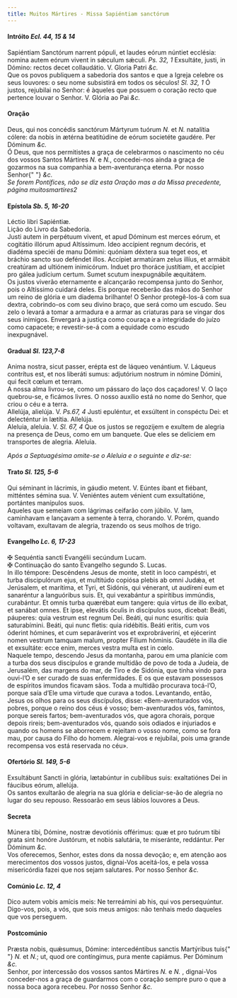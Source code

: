```yaml
---
title: Muitos Mártires - Missa Sapiéntiam sanctórum
---
```


<h4 class="text-center">
  Intróito <em>Ecl. 44, 15 & 14</em>
</h4>
<div class="grid grid-cols-2 gap-5">
  <div class="col-6 dropcaps text-justify">
    Sapiéntiam Sanctórum narrent pópuli, et laudes eórum núntiet ecclésia:
    nomina autem eórum vivent in sǽculum sǽculi. <em>Ps. 32, 1</em> Exsultáte,
    justi, in Dómino: rectos decet collaudátio. V. Gloria Patri <em>&c.</em>
  </div>
  <div class="col-6 dropcaps text-justify">
    Que os povos publiquem a sabedoria dos santos e que a Igreja celebre os seus
    louvores: o seu nome subsistirá em todos os séculos! <em>Sl. 32, 1</em> Ó
    justos, rejubilai no Senhor: é àqueles que possuem o coração recto que
    pertence louvar o Senhor. V. Glória ao Pai <em>&c.</em>
  </div>
</div>

<h4 class="text-center">Oração</h4>
<div class="grid grid-cols-2 gap-5">
  <div class="col-6 dropcaps text-justify">
    Deus, qui nos concédis sanctórum Mártyrum tuórum <em>N. </em>et <em>N. </em>
    natalítia cólere: da nobis in ætérna beatitúdine de eórum societéte gaudére.
    Per Dóminum <em>&c.</em>
  </div>
  <div class="col-6 dropcaps text-justify">
    Ó Deus, que nos permitistes a graça de celebrarmos o nascimento no céu dos
    vossos Santos Mártires <em>N. </em>e <em>N.</em>, concedei-nos ainda a graça
    de gozarmos na sua companhia a bem-aventurança eterna. Por nosso Senhor{" "}
    <em>&c.</em>
  </div>
</div>

<em>
  Se forem Pontífices, não se diz esta Oração mas a da Missa precedente, página
  muitosmartires2
</em>

<h4 class="text-center">
  Epístola <em>Sb. 5, 16-20</em>
</h4>
<div class="grid grid-cols-2 gap-5">
  <div class="col-6 text-justify">Léctio libri Sapiéntiæ.</div>
  <div class="col-6 text-justify">Lição do Livro da Sabedoria.</div>
  <div class="col-6 dropcaps text-justify">
    Justi autem in perpétuum vivent, et apud Dóminum est merces eórum, et
    cogitátio illórum apud Altíssimum. Ideo accípient regnum decóris, et diadéma
    speciéi de manu Dómini: quóniam déxtera sua teget eos, et bráchio sancto suo
    deféndet illos. Accípiet armatúram zelus illíus, et armábit creatúram ad
    ultiónem inimicórum. Induet pro thoráce justítiam, et accípiet pro gálea
    judícium certum. Sumet scutum inexpugnábile æquitátem.
  </div>
  <div class="col-6 dropcaps text-justify">
    Os justos viverão eternamente e alcançarão recompensa junto do Senhor, pois
    o Altíssimo cuidará deles. Eis porque receberão das mãos do Senhor um reino
    de glória e um diadema brilhante! O Senhor protegê-los-á com sua dextra,
    cobrindo-os com seu divino braço, que será como um escudo. Seu zelo o levará
    a tomar a armadura e a armar as criaturas para se vingar dos seus inimigos.
    Envergará a justiça como couraça e a integridade do juízo como capacete; e
    revestir-se-á com a equidade como escudo inexpugnável.
  </div>
</div>

<h4 class="text-center">
  Gradual <em>Sl. 123,7-8</em>
</h4>
<div class="grid grid-cols-2 gap-5">
  <div class="col-6 dropcaps text-justify">
    Anima nostra, sicut passer, erépta est de láqueo venántium. V. Láqueus
    contrítus est, et nos liberáti sumus: adjutórium nostrum in nómine Dómini,
    qui fecit cœlum et terram.
  </div>
  <div class="col-6 dropcaps text-justify">
    A nossa alma livrou-se, como um pássaro do laço dos caçadores! V. O laço
    quebrou-se, e ficámos livres. O nosso auxílio está no nome do Senhor, que
    criou o céu e a terra.
  </div>
  <div class="col-6 text-justify">
    Allelúja, alielúja. V. <em>Ps.67, 4</em> Justi epuléntur, et exsúltent in
    conspéctu Dei: et delecténtur in lætítia. Allelúja.
  </div>
  <div class="col-6 text-justify">
    Aleluia, aleluia. V. <em>Sl. 67, 4</em> Que os justos se regozijem e exultem
    de alegria na presença de Deus, como em um banquete. Que eles se deliciem em
    transportes de alegria. Aleluia.
  </div>
</div>

<em>Após a Septuagésima omite-se o Aleluia e o seguinte e diz-se:</em>

<h4 class="text-center">
  Trato <em>Sl. 125, 5-6</em>
</h4>
<div class="grid grid-cols-2 gap-5">
  <div class="col-6 dropcaps text-justify">
    Qui séminant in lácrimis, in gáudio metent. V. Eúntes ibant et fiébant,
    mitténtes sémina sua. V. Veniéntes autem vénient cum exsultatióne, portántes
    manípulos suos.
  </div>
  <div class="col-6 dropcaps text-justify">
    Aqueles que semeiam com lágrimas ceifarão com júbilo. V. Iam, caminhavam e
    lançavam a semente à terra, chorando. V. Porém, quando voltavam, exultavam
    de alegria, trazendo os seus molhos de trigo.
  </div>
</div>

<h4 class="text-center">
  Evangelho <em>Lc. 6, 17-23</em>
</h4>
<div class="grid grid-cols-2 gap-5">
  <div class="col-6 text-justify">
    <span class="text-danger">&#10016;</span> Sequéntia sancti Evangélii
    secúndum Lucam.
  </div>
  <div class="col-6 text-justify">
    <span class="text-danger">&#10016;</span> Continuação do santo Evangelho
    segundo S. Lucas.
  </div>
  <div class="col-6 dropcaps text-justify">
    In illo témpore: Descéndens Jesus de monte, stetit in loco campéstri, et
    turba discipulórum ejus, et multitúdo copiósa plebis ab omni Judǽa, et
    Jerúsalem, et marítima, et Tyri, et Sidónis, qui vénerant, ut audírení eum
    et sanaréntur a languóribus suis. Et, qui vexabántur a spirítibus immúndis,
    curabántur. Et omnis turba quærébat eum tangere: quia virtus de illo exíbat,
    et sanábat omnes. Et ipse, elevátis óculis in discípulos suos, dicebat:
    Beáti, páuperes: quia vestrum est regnum Dei. Beáti, qui nunc esurítis: quia
    saturabímini. Beáti, qui nunc fletis: quia ridébitis. Beáti eritis, cum vos
    óderint hómines, et cum separáverint vos et exprobráveriní, et ejécerint
    nomen vestrum tamquam malum, propter Fílium hóminis. Gaudéte in illa die et
    exsultáte: ecce enim, merces vestra multa est in cœlo.
  </div>
  <div class="col-6 dropcaps text-justify">
    Naquele tempo, descendo Jesus da montanha, parou em uma planície com a turba
    dos seus discípulos e grande multidão de povo de toda a Judeia, de
    Jerusalém, das margens do mar, de Tiro e de Sidónia, que tinha vindo para
    ouvi-l’O e ser curado de suas enfermidades. E os que estavam possessos de
    espíritos imundos ficavam sãos. Toda a multidão procurava tocá-l’O, porque
    saía d’Ele uma virtude que curava a todos. Levantando, então, Jesus os olhos
    para os seus discípulos, disse: «Bem-aventurados vós, pobres, porque o reino
    dos céus é vosso; bem-aventurados vós, famintos, porque sereis fartos;
    bem-aventurados vós, que agora chorais, porque depois rireis;
    bem-aventurados vós, quando sois odiados e injuriados e quando os homens se
    aborrecem e rejeitam o vosso nome, como se fora mau, por causa do Filho do
    homem. Alegrai-vos e rejubilai, pois uma grande recompensa vos está
    reservada no céu».
  </div>
</div>

<h4 class="text-center">
  Ofertório <em>Sl. 149, 5-6</em>
</h4>
<div class="grid grid-cols-2 gap-5">
  <div class="col-6 dropcaps text-justify">
    Exsultábunt Sancti in glória, lætabúntur in cubílibus suis: exaltatiónes Dei
    in fáucibus eórum, allelúja.
  </div>
  <div class="col-6 dropcaps text-justify">
    Os santos exultarão de alegria na sua glória e deliciar-se-ão de alegria no
    lugar do seu repouso. Ressoarão em seus lábios louvores a Deus.
  </div>
</div>

<h4 class="text-center">Secreta</h4>
<div class="grid grid-cols-2 gap-5">
  <div class="col-6 dropcaps text-justify">
    Múnera tibi, Dómine, nostræ devotiónis offérimus: quæ et pro tuórum tibi
    grata sint honóre Justórum, et nobis salutária, te miseránte, reddántur. Per
    Dóminum <em>&c.</em>
  </div>
  <div class="col-6 dropcaps text-justify">
    Vos oferecemos, Senhor, estes dons da nossa devoção; e, em atenção aos
    merecimentos dos vossos justos, dignai-Vos aceitá-los, e pela vossa
    misericórdia fazei que nos sejam salutares. Por nosso Senhor <em>&c.</em>
  </div>
</div>

<h4 class="text-center">
  Comúnio <em>Lc. 12, 4</em>
</h4>
<div class="grid grid-cols-2 gap-5">
  <div class="col-6 dropcaps text-justify">
    Dico autem vobis amícis meis: Ne terreámini ab his, qui vos persequúntur.
  </div>
  <div class="col-6 dropcaps text-justify">
    Digo-vos, pois, a vós, que sois meus amigos: não tenhais medo daqueles que
    vos perseguem.
  </div>
</div>

<h4 class="text-center">Postcomúnio</h4>
<div class="grid grid-cols-2 gap-5">
  <div class="col-6 dropcaps text-justify">
    Præsta nobis, quǽsumus, Dómine: intercedéntibus sanctis Martýribus tuis{" "}
    <em>N. </em>et <em>N.</em>; ut, quod ore contíngimus, pura mente capiámus.
    Per Dóminum <em>&c.</em>
  </div>
  <div class="col-6 dropcaps text-justify">
    Senhor, por intercessão dos vossos santos Mártires <em>N. </em>e <em>N.</em>
    , dignai-Vos conceder-nos a graça de guardarmos com o coração sempre puro o
    que a nossa boca agora recebeu. Por nosso Senhor <em>&c.</em>
  </div>
</div>
